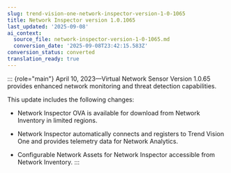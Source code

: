 ```yaml
---
slug: trend-vision-one-network-inspector-version-1-0-1065
title: Network Inspector version 1.0.1065
last_updated: '2025-09-08'
ai_context:
  source_file: network-inspector-version-1-0-1065.md
  conversion_date: '2025-09-08T23:42:15.583Z'
conversion_status: converted
translation_ready: true
---
```


::: {role="main"}
April 10, 2023—Virtual Network Sensor Version 1.0.65 provides enhanced network monitoring and threat detection capabilities.

This update includes the following changes:

- Network Inspector OVA is available for download from Network Inventory in limited regions.

- Network Inspector automatically connects and registers to Trend Vision One and provides telemetry data for Network Analytics.

- Configurable Network Assets for Network Inspector accessible from Network Inventory.
:::
